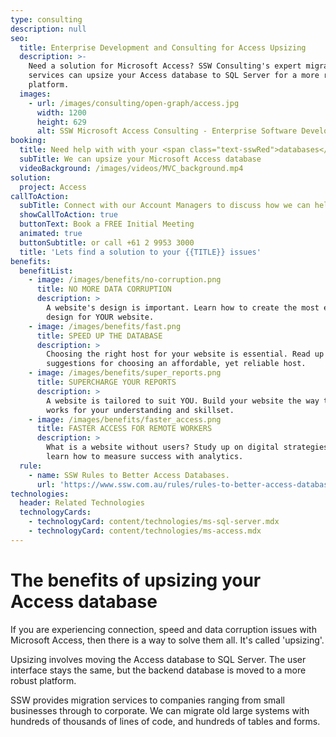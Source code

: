```yaml
---
type: consulting
description: null
seo:
  title: Enterprise Development and Consulting for Access Upsizing
  description: >-
    Need a solution for Microsoft Access? SSW Consulting's expert migration
    services can upsize your Access database to SQL Server for a more reliable
    platform.
  images:
    - url: /images/consulting/open-graph/access.jpg
      width: 1200
      height: 629
      alt: SSW Microsoft Access Consulting - Enterprise Software Development
booking:
  title: Need help with with your <span class="text-sswRed">databases</span>?
  subTitle: We can upsize your Microsoft Access database
  videoBackground: /images/videos/MVC_background.mp4
solution:
  project: Access
callToAction:
  subTitle: Connect with our Account Managers to discuss how we can help.
  showCallToAction: true
  buttonText: Book a FREE Initial Meeting
  animated: true
  buttonSubtitle: or call +61 2 9953 3000
  title: 'Lets find a solution to your {{TITLE}} issues'
benefits:
  benefitList:
    - image: /images/benefits/no-corruption.png
      title: NO MORE DATA CORRUPTION
      description: >
        A website's design is important. Learn how to create the most effective
        design for YOUR website.
    - image: /images/benefits/fast.png
      title: SPEED UP THE DATABASE
      description: >
        Choosing the right host for your website is essential. Read up on
        suggestions for choosing an affordable, yet reliable host.
    - image: /images/benefits/super_reports.png
      title: SUPERCHARGE YOUR REPORTS
      description: >
        A website is tailored to suit YOU. Build your website the way that best
        works for your understanding and skillset.
    - image: /images/benefits/faster_access.png
      title: FASTER ACCESS FOR REMOTE WORKERS
      description: >
        What is a website without users? Study up on digital strategies and
        learn how to measure success with analytics.
  rule:
    - name: SSW Rules to Better Access Databases.
      url: 'https://www.ssw.com.au/rules/rules-to-better-access-databases'
technologies:
  header: Related Technologies
  technologyCards:
    - technologyCard: content/technologies/ms-sql-server.mdx
    - technologyCard: content/technologies/ms-access.mdx
---
```


<VideoEmbed url="https://www.youtube.com/watch?v=ebRQ-FWSIv4" caption="Microsoft Access Consulting" duration="3 mins" />

# The benefits of **upsizing your Access database**

If you are experiencing connection, speed and data corruption issues with Microsoft Access, then there is a way to solve them all. It's called 'upsizing'.

Upsizing involves moving the Access database to SQL Server. The user interface stays the same, but the backend database is moved to a more robust platform.

SSW provides migration services to companies ranging from small businesses through to corporate. We can migrate old large systems with hundreds of thousands of lines of code, and hundreds of tables and forms.
